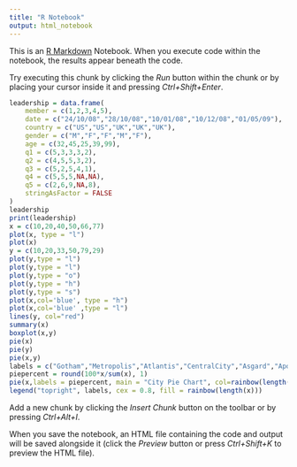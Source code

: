 ```yaml
---
title: "R Notebook"
output: html_notebook
---
```


This is an [R Markdown](http://rmarkdown.rstudio.com) Notebook. When you execute code within the notebook, the results appear beneath the code. 

Try executing this chunk by clicking the *Run* button within the chunk or by placing your cursor inside it and pressing *Ctrl+Shift+Enter*. 

```r
leadership = data.frame(
    member = c(1,2,3,4,5),
    date = c("24/10/08","28/10/08","10/01/08","10/12/08","01/05/09"),
    country = c("US","US","UK","UK","UK"),
    gender = c("M","F","F","M","F"),
    age = c(32,45,25,39,99),
    q1 = c(5,3,3,3,2),
    q2 = c(4,5,5,3,2),
    q3 = c(5,2,5,4,1),
    q4 = c(5,5,5,NA,NA),
    q5 = c(2,6,9,NA,8),
    stringAsFactor = FALSE
)
leadership
print(leadership)
x = c(10,20,40,50,66,77)
plot(x, type = "l")
plot(x)
y = c(10,20,33,50,79,29)
plot(y,type = "l")
plot(y,type = "l")
plot(y,type = "o")
plot(y,type = "h")
plot(y,type = "s")
plot(x,col='blue', type = "h")
plot(x,col='blue' ,type = "l")
lines(y, col="red")
summary(x)
boxplot(x,y)
pie(x)
pie(y)
pie(x,y)
labels = c("Gotham","Metropolis","Atlantis","CentralCity","Asgard","Apocalypse")
piepercent = round(100*x/sum(x), 1)
pie(x,labels = piepercent, main = "City Pie Chart", col=rainbow(length(x)))
legend("topright", labels, cex = 0.8, fill = rainbow(length(x)))
```

Add a new chunk by clicking the *Insert Chunk* button on the toolbar or by pressing *Ctrl+Alt+I*.

When you save the notebook, an HTML file containing the code and output will be saved alongside it (click the *Preview* button or press *Ctrl+Shift+K* to preview the HTML file).
